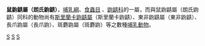 {{Automatic taxobox
| taxon = Myosorex
| authority = Gray, 1838
}}

'''鼠鼩鼱屬（朗氏鼩鼱）'''，[[哺乳綱|哺乳綱]]、[[食蟲目|食蟲目]] 、[[鼩鼱科|鼩鼱科]]的一屬，而與鼠鼩鼱屬（朗氏鼩鼱）同科的動物尚有[[斯里蘭卡鼩鼱屬|斯里蘭卡鼩鼱屬]]（斯里蘭卡鼩鼱）、東非鼩鼱屬（東非鼩鼱）、長爪鼩屬（長爪鼩）、斑麝鼩屬（斑麝鼩）等之數種[[哺乳動物|哺乳動物]]。
{{Taxonbar|from=Q386788}}

[[Category:鼩鼱科|S]]
[[Category:鼠鼩鼱属|S]]
[[Category:1838年描述的分类群|S]]